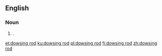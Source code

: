 ==English==

===Noun===
{{en-noun}}

# {{synonym of|divining rod|nodot=1|lang=en}}.

[[et:dowsing rod]]
[[ku:dowsing rod]]
[[pl:dowsing rod]]
[[fi:dowsing rod]]
[[zh:dowsing rod]]
